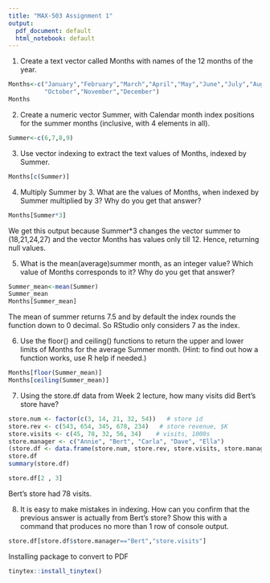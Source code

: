 ---
title: "MAX-503 Assignment 1"
output:
  pdf_document: default
  html_notebook: default
---

1. Create a text vector called Months with names of the 12 months of the year.

```{r}
Months<-c("January","February","March","April","May","June","July","August","September",
          "October","November","December")
Months

```

2. Create a numeric vector Summer, with Calendar month index positions for the
summer months (inclusive, with 4 elements in all).
```{r}
Summer<-c(6,7,8,9)
```

3. Use vector indexing to extract the text values of Months, indexed by Summer. 
```{r}
Months[c(Summer)]
```

4. Multiply Summer by 3. What are the values of Months, when indexed by Summer
 multiplied by 3? Why do you get that answer?
```{r}
Months[Summer*3]
```
We get this output because Summer*3 changes the vector summer to (18,21,24,27) and the vector Months has values only till 12. Hence, returning null values.


5. What is the mean(average)summer month, as an integer value? Which value of Months
corresponds to it? Why do you get that answer?
```{r}
Summer_mean<-mean(Summer)
Summer_mean
Months[Summer_mean]
```
The mean of summer returns 7.5 and by default the index rounds the function down to 0 decimal. So RStudio only considers 7 as the index.

6. Use the floor() and ceiling() functions to return the upper and lower limits of Months for
the average Summer month. (Hint: to find out how a function works, use R help if
needed.)
```{r}
Months[floor(Summer_mean)]
Months[ceiling(Summer_mean)]
```

7. Using the store.df data from Week 2 lecture, how many visits did Bert’s store have? 
```{r}
store.num <- factor(c(3, 14, 21, 32, 54))   # store id 
store.rev <- c(543, 654, 345, 678, 234)   # store revenue, $K 
store.visits <- c(45, 78, 32, 56, 34)    # visits, 1000s 
store.manager <- c("Annie", "Bert", "Carla", "Dave", "Ella") 
(store.df <- data.frame(store.num, store.rev, store.visits, store.manager, stringsAsFactors=F))
store.df
summary(store.df)

store.df[2 , 3]
```
Bert's store had 78 visits.

8. It is easy to make mistakes in indexing. How can you confirm that the previous answer is
actually from Bert’s store? Show this with a command that produces
 no more than 1 row of console output.
```{r}
store.df[store.df$store.manager=="Bert","store.visits"]
```
 
 Installing package to convert to PDF
```{r}
tinytex::install_tinytex()
```
 
 
